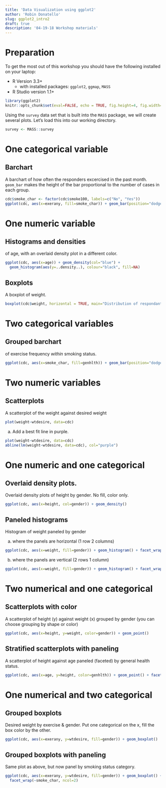 ```yaml
---
title: 'Data Visualization using ggplot2'
author: 'Robin Donatello'
slug: ggplot2_intro2
draft: true
description: '04-19-18 Workshop materials'
---
```


# Preparation

To get the most out of this workshop you should have the following installed on your laptop: 

* R Version 3.3+
    - with installed packages: `ggplot2`, `ggmap`, `MASS`
* R Studio version 1.1+


```r
library(ggplot2)
knitr::opts_chunk$set(eval=FALSE, echo = TRUE, fig.height=4, fig.width=6)
```


Using the `survey` data set that is built into the `MASS` package, we will create several plots. 
Let's load this into our working directory. 
```r
survey <- MASS::survey
```

# One categorical variable

## Barchart
A barchart of how often the responders excercised in the past month. `geom_bar` makes the height of the bar proportional to the number of cases in each group. 

```r
cdc$smoke_char <- factor(cdc$smoke100, labels=c("No", "Yes"))
ggplot(cdc, aes(x=exerany, fill=smoke_char)) + geom_bar(position="dodge")
```


# One numeric variable

## Histograms and densities
of age, with an overlaid density plot in a different color.

```r
ggplot(cdc, aes(x=age)) + geom_density(col="blue") + 
  geom_histogram(aes(y=..density..), colour="black", fill=NA)
```
    
## Boxplots
A boxplot of weight.

```r
boxplot(cdc$weight, horizontal = TRUE, main="Distribution of respondants weight", xlab="Pounds")
```

# Two categorical variables 

## Grouped barchart
of exercise frequency _within_ smoking status. 

```r
ggplot(cdc, aes(x=smoke_char, fill=genhlth)) + geom_bar(position="dodge")
```


# Two numeric variables
## Scatterplots
A scatterplot of the weight against desired weight

```r
plot(weight~wtdesire, data=cdc)
```

a. Add a best fit line in purple.

```r
plot(weight~wtdesire, data=cdc)
abline(lm(weight~wtdesire, data=cdc), col="purple")
```


# One numeric and one categorical

## Overlaid density plots. 

Overlaid density plots of height by gender. No fill, color only.

```r
ggplot(cdc, aes(x=height, col=gender)) + geom_density()
```

## Paneled histograms
Histogram of weight paneled by gender

a. where the panels are horizontal (1 row 2 columns)
   
```r
ggplot(cdc, aes(x=weight, fill=gender)) + geom_histogram() + facet_wrap(~gender)
```
   
b. where the panels are vertical (2 rows 1 column)

```r
ggplot(cdc, aes(x=weight, fill=gender)) + geom_histogram() + facet_wrap(~gender, ncol=1)
```


# Two numerical and one categorical

## Scatterplots with color

A scatterplot of height (y) against weight (x) grouped by gender (you can choose grouping by shape or color)
    
```r
ggplot(cdc, aes(x=height, y=weight, color=gender)) + geom_point()
```

## Stratified scatterplots with paneling
A scatterplot of height against age paneled (faceted) by general health status.
    
```r
ggplot(cdc, aes(x=age, y=height, color=genhlth)) + geom_point() + facet_grid(~genhlth)
```


# One numerical and two categorical

## Grouped boxplots 
Desired weight by exercise & gender. Put one categorical on the x, fill the box color by the other. 
  
```r
ggplot(cdc, aes(x=exerany, y=wtdesire, fill=gender)) + geom_boxplot()
```    

## Grouped boxplots with paneling
Same plot as above, but now panel by smoking status category. 

```r
ggplot(cdc, aes(x=exerany, y=wtdesire, fill=gender)) + geom_boxplot() +
  facet_wrap(~smoke_char, ncol=2)
```    